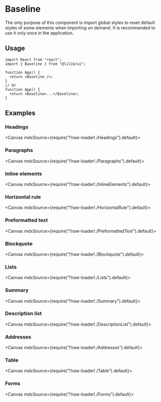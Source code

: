 
<Meta title="Configs/Baseline" />

# Baseline

The only purpose of this component is import global styles to reset default styles of some elements when importing on demand. It is recommended to use it only once in the application.

## Usage

```tsx
import React from "react";
import { Baseline } from "@lilib/ui";

function App() {
  return <Baseline />;
}
// Or
function App() {
  return <Baseline>...</Baseline>;
}
```

## Examples

### Headings

<Canvas mdxSource={require("!!raw-loader!./Headings").default}>
  <Story id="examples-baseline--headings" />
</Canvas>

### Paragraphs

<Canvas mdxSource={require("!!raw-loader!./Paragraphs").default}>
  <Story id="examples-baseline--paragraphs" />
</Canvas>

### Inline elements

<Canvas mdxSource={require("!!raw-loader!./InlineElements").default}>
  <Story id="examples-baseline--inline-elements" />
</Canvas>

### Horizontal rule

<Canvas mdxSource={require("!!raw-loader!./HorizontalRule").default}>
  <Story id="examples-baseline--horizontal-rule" />
</Canvas>

### Preformatted text

<Canvas mdxSource={require("!!raw-loader!./PreformattedText").default}>
  <Story id="examples-baseline--preformatted-text" />
</Canvas>

### Blockquote

<Canvas mdxSource={require("!!raw-loader!./Blockquote").default}>
  <Story id="examples-baseline--blockquote" />
</Canvas>

### Lists

<Canvas mdxSource={require("!!raw-loader!./Lists").default}>
  <Story id="examples-baseline--lists" />
</Canvas>

### Summary

<Canvas mdxSource={require("!!raw-loader!./Summary").default}>
  <Story id="examples-baseline--summary" />
</Canvas>

### Description list

<Canvas mdxSource={require("!!raw-loader!./DescriptionList").default}>
  <Story id="examples-baseline--description-list" />
</Canvas>

### Addresses

<Canvas mdxSource={require("!!raw-loader!./Addresses").default}>
  <Story id="examples-baseline--addresses" />
</Canvas>

### Table

<Canvas mdxSource={require("!!raw-loader!./Table").default}>
  <Story id="examples-baseline--table" />
</Canvas>

### Forms

<Canvas mdxSource={require("!!raw-loader!./Forms").default}>
  <Story id="examples-baseline--forms" />
</Canvas>
